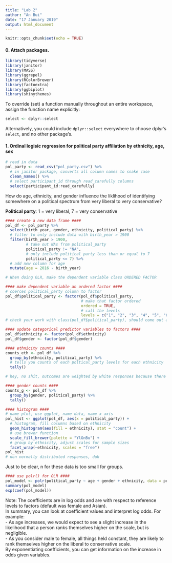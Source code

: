 ```yaml
---
title: "Lab 2"
author: "An Bui"
date: "17 January 2019"
output: html_document
---
```


```r
knitr::opts_chunk$set(echo = TRUE)
```

#### 0. Attach packages.
```r
library(tidyverse)
library(janitor)
library(MASS)
library(ggrepel)
library(RColorBrewer)
library(factoextra)
library(ggbiplot)
library(shinythemes)
```

To override (set) a function manually throughout an entire workspace, assign the function name explicitly:
```r
select <- dplyr::select
```

Alternatively, you could include `dplyr::select` everywhere to choose dplyr's `select`, and no other package's.

#### 1. Ordinal logisic regression for political party affiliation by ethnicity, age, sex
```r
# read in data
pol_party <- read_csv("pol_party.csv") %>% 
  # in janitor package, converts all column names to snake case
  clean_names() %>% 
  # select participant_id through read_carefully columns
  select(participant_id:read_carefully)
```

How do age, ethnicity, and gender influence the liklihood of identifying somewhere on a political spectrum from very liberal to very conservative?  

**Political party**: 1 = very liberal, 7 = very conservative

```r
#### create a new data frame ####
pol_df <- pol_party %>% 
  select(birth_year, gender, ethnicity, political_party) %>% 
  # filter to only include data with birth_year > 1900
  filter(birth_year > 1900,
         # take out NAs from political_party
         political_party != "NA",
         # only include political party less than or equal to 7
         political_party <= 7) %>% 
  # add new column for age
  mutate(age = 2016 - birth_year)

# When doing OLR, make the dependent variable class ORDERED FACTOR

#### make dependent variable an ordered factor ####
# coerces political_party column to factor
pol_df$political_party <- factor(pol_df$political_party, 
                                 # make that factor ordered
                                 ordered = TRUE,
                                 # call the levels
                                 levels = c("1", "2", "3", "4", "5", "6", "7"))
# check your work with class(pol_df$political_party), should come out as an ordered factor

#### update categorical predictor variables to factors ####
pol_df$ethnicity <- factor(pol_df$ethnicity)
pol_df$gender <- factor(pol_df$gender)
```

```r
#### ethnicity counts ####
counts_eth <- pol_df %>% 
  group_by(ethnicity, political_party) %>% 
  # tells you counts of each poltical_party levels for each ethnicity
  tally()

# hey, no shit, outcomes are weighted by white responses because there are way more white people who responded

#### gender counts ####
counts_g <- pol_df %>% 
  group_by(gender, political_party) %>% 
  tally()
```

```r
#### histogram ####
# name plot, use ggplot, name data, name x axis
pol_hist <- ggplot(pol_df, aes(x = political_party)) +
  # histogram, fill columns based on ethnicity
  geom_histogram(aes(fill = ethnicity), stat = "count") +
  # use brewer function
  scale_fill_brewer(palette = "YlGnBu") +
  # group by ethnicity, adjust scales for sample sizes
  facet_wrap(~ethnicity, scales = "free")
pol_hist
# non normally distributed responses, duh
```

Just to be clear, n for these data is too small for groups.

```r
#### use polr() for OLR ####
pol_model <- polr(political_party ~ age + gender + ethnicity, data = pol_df)
summary(pol_model)
exp(coef(pol_model))

```

Note: The coefficients are in log odds and are with respect to reference levels to factors (default was female and Asian).  
In summary, you can look at coefficient values and interpret log odds. For example:  
- As age increases, we would expect to see a slight increase in the likelihood that a person ranks themselves higher on the scale, but is negligible.  
- As you consider male to female, all things held constant, they are likely to rank themselves higher on the liberal to conservative scale.  
By exponentiating coefficients, you can get information on the increase in odds given variables.

















